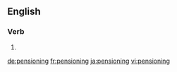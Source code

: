 ==English==

===Verb===
{{head|en}}

# {{present participle of|pension|lang=en}}

[[de:pensioning]]
[[fr:pensioning]]
[[ja:pensioning]]
[[vi:pensioning]]